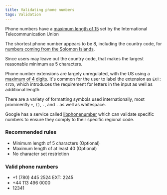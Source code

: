 ```yaml
---
title: Validating phone numbers
tags: Validation
---
```


Phone numbers have a [maximum length of 15](https://en.wikipedia.org/wiki/Telephone_numbering_plan#cite_ref-2:~:text=maximum%20length%20of%2015%20digits%20to%20telephone%20numbers) set by the International Telecommunication Union

The shortest phone number appears to be 8, including the country code, for [numbers coming from the Solomon Islands](https://en.wikipedia.org/wiki/Telephone_numbers_in_Solomon_Islands).

Since users may leave out the country code, that makes the largest reasonable minimum as 5 characters.

Phone number extensions are largely unregulated, with the US using a [maximum of 4 digits](https://en.wikipedia.org/wiki/Dial_plan#Private_telephone_systems:~:text=Internal%20extension%20numbers%20of%20two%2C%20three%2C%20or%20four%20digits). It's common for the user to label the extension as `EXT: 4725`, which introduces the requirement for letters in the input as well as additional length

There are a variety of formatting symbols used internationally, most prominently `+`, `()`, `.`, and `-` as well as whitespace. 

Google has a service called [libphonenumber](https://github.com/google/libphonenumber) which can validate specific numbers to ensure they comply to their specific regional code.

### Recommended rules

- Minimum length of 5 characters (Optional)
- Maximum length of at least 40 (Optional)
- No character set restriction

### Valid phone numbers

- +1 (780) 445 2524 EXT: 2245
- +44 113 496 0000
- 12341